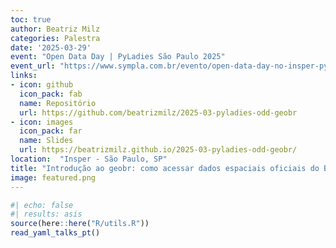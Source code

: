 ```yaml
---
toc: true
author: Beatriz Milz
categories: Palestra
date: '2025-03-29'
event: "Open Data Day | PyLadies São Paulo 2025"
event_url: "https://www.sympla.com.br/evento/open-data-day-no-insper-pyladies-sao-paulo-2025/2848606"
links:
- icon: github
  icon_pack: fab
  name: Repositório
  url: https://github.com/beatrizmilz/2025-03-pyladies-odd-geobr
- icon: images
  icon_pack: far
  name: Slides
  url: https://beatrizmilz.github.io/2025-03-pyladies-odd-geobr/
location:  "Insper - São Paulo, SP"
title: "Introdução ao geobr: como acessar dados espaciais oficiais do Brasil"
image: featured.png
---
```


```r
#| echo: false
#| results: asis
source(here::here("R/utils.R"))
read_yaml_talks_pt()
```
